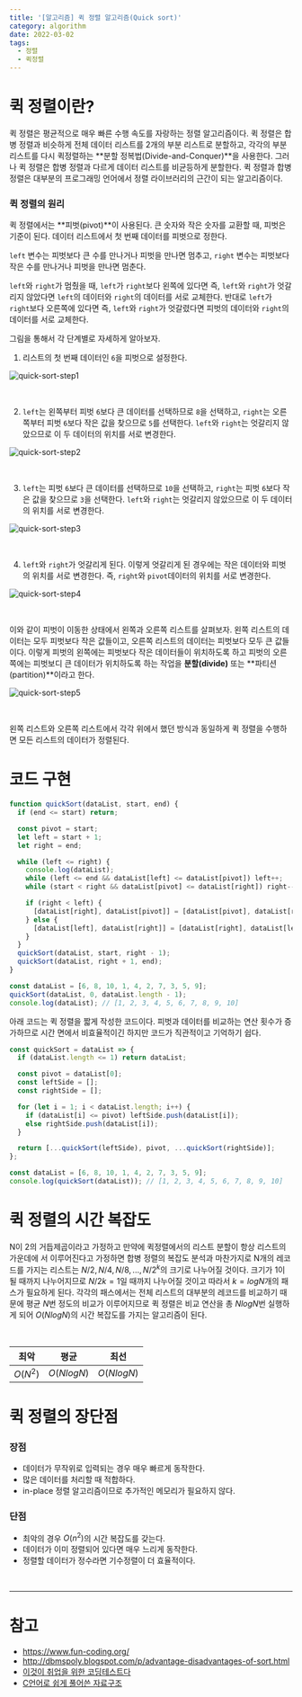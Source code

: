 ```yaml
---
title: '[알고리즘] 퀵 정렬 알고리즘(Quick sort)'
category: algorithm
date: 2022-03-02
tags:
  - 정렬
  - 퀵정렬
---
```


# 퀵 정렬이란?

퀵 정렬은 평균적으로 매우 빠른 수행 속도를 자랑하는 정렬 알고리즘이다. 퀵 정렬은 합병 정렬과 비슷하게 전체 데이터 리스트를 2개의 부분 리스트로 분할하고, 각각의 부분 리스트를 다시 퀵정렬하는 **분할 정복법(Divide-and-Conquer)**을 사용한다. 그러나 퀵 정렬은 합병 정렬과 다르게 데이터 리스트를 비균등하게 분할한다. 퀵 정렬과 합병 정렬은 대부분의 프로그래밍 언어에서 정렬 라이브러리의 근간이 되는 알고리즘이다.

### 퀵 정렬의 원리

퀵 정렬에서는 **피벗(pivot)**이 사용된다. 큰 숫자와 작은 숫자를 교환할 때, 피벗은 기준이 된다. 데이터 리스트에서 첫 번째 데이터를 피벗으로 정한다.

`left` 변수는 피벗보다 큰 수를 만나거나 피벗을 만나면 멈추고, `right` 변수는 피벗보다 작은 수를 만나거나 피벗을 만나면 멈춘다.

`left`와 `right`가 멈췄을 때, `left`가 `right`보다 왼쪽에 있다면 즉, `left`와 `right`가 엇갈리지 않았다면 `left`의 데이터와 `right`의 데이터를 서로 교체한다. 반대로 `left`가 `right`보다 오른쪽에 있다면 즉, `left`와 `right`가 엇갈렸다면 피벗의 데이터와 `right`의 데이터를 서로 교체한다.

그림을 통해서 각 단계별로 자세하게 알아보자.

1. 리스트의 첫 번째 데이터인 `6`을 피벗으로 설정한다.

![quick-sort-step1](./image/quick-sort-step1.png)

<br />

2. `left`는 왼쪽부터 피벗 `6`보다 큰 데이터를 선택하므로 `8`을 선택하고, `right`는 오른쪽부터 피벗 `6`보다 작은 값을 찾으므로 `5`를 선택한다. `left`와 `right`는 엇갈리지 않았으므로 이 두 데이터의 위치를 서로 변경한다.

![quick-sort-step2](./image/quick-sort-step2.png)

<br />

3. `left`는 피벗 `6`보다 큰 데이터를 선택하므로 `10`을 선택하고, `right`는 피벗 `6`보다 작은 값을 찾으므로 `3`을 선택한다. `left`와 `right`는 엇갈리지 않았으므로 이 두 데이터의 위치를 서로 변경한다.

![quick-sort-step3](./image/quick-sort-step3.png)

<br />

4. `left`와 `right`가 엇갈리게 된다. 이렇게 엇갈리게 된 경우에는 작은 데이터와 피벗의 위치를 서로 변경한다. 즉, `right`와 `pivot`데이터의 위치를 서로 변경한다.

![quick-sort-step4](./image/quick-sort-step4.png)

<br />

이와 같이 피벗이 이동한 상태에서 왼쪽과 오른쪽 리스트를 살펴보자. 왼쪽 리스트의 데이터는 모두 피벗보다 작은 값들이고, 오른쪽 리스트의 데이터는 피벗보다 모두 큰 값들이다. 이렇게 피벗의 왼쪽에는 피벗보다 작은 데이터들이 위치하도록 하고 피벗의 오른쪽에는 피벗보디 큰 데이터가 위치하도록 하는 작업을 **분할(divide)** 또는 **파티션(partition)**이라고 한다.

![quick-sort-step5](./image/quick-sort-step5.png)

<br />

왼쪽 리스트와 오른쪽 리스트에서 각각 위에서 했던 방식과 동일하게 퀵 정렬을 수행하면 모든 리스트의 데이터가 정렬된다.

# 코드 구현

```js
function quickSort(dataList, start, end) {
  if (end <= start) return;

  const pivot = start;
  let left = start + 1;
  let right = end;

  while (left <= right) {
    console.log(dataList);
    while (left <= end && dataList[left] <= dataList[pivot]) left++;
    while (start < right && dataList[pivot] <= dataList[right]) right--;

    if (right < left) {
      [dataList[right], dataList[pivot]] = [dataList[pivot], dataList[right]];
    } else {
      [dataList[left], dataList[right]] = [dataList[right], dataList[left]];
    }
  }
  quickSort(dataList, start, right - 1);
  quickSort(dataList, right + 1, end);
}

const dataList = [6, 8, 10, 1, 4, 2, 7, 3, 5, 9];
quickSort(dataList, 0, dataList.length - 1);
console.log(dataList); // [1, 2, 3, 4, 5, 6, 7, 8, 9, 10]
```

아래 코드는 퀵 정렬을 짧게 작성한 코드이다. 피벗과 데이터를 비교하는 연산 횟수가 증가하므로 시간 면에서 비효율적이긴 하지만 코드가 직관적이고 기억하기 쉽다.

```js
const quickSort = dataList => {
  if (dataList.length <= 1) return dataList;

  const pivot = dataList[0];
  const leftSide = [];
  const rightSide = [];

  for (let i = 1; i < dataList.length; i++) {
    if (dataList[i] <= pivot) leftSide.push(dataList[i]);
    else rightSide.push(dataList[i]);
  }

  return [...quickSort(leftSide), pivot, ...quickSort(rightSide)];
};

const dataList = [6, 8, 10, 1, 4, 2, 7, 3, 5, 9];
console.log(quickSort(dataList)); // [1, 2, 3, 4, 5, 6, 7, 8, 9, 10]
```

# 퀵 정렬의 시간 복잡도

N이 2의 거듭제곱이라고 가정하고 만약에 퀵정렬에서의 리스트 분할이 항상 리스트의 가운데에 서 이루어진다고 가정하면 합병 정렬의 복잡도 분석과 마찬가지로 N개의 레코드를 가지는 리스트는 $N/2, N/4, N/8, ..., N/2^k$의 크기로 나누어질 것이다. 크기가 1이 될 때까지 나누어지므로 $N/2k = 1$일 때까지 나누어질 것이고 따라서 $k = logN$개의 패스가 필요하게 된다. 각각의 패스에서는 전체 리스트의 대부분의 레코드를 비교하기 때문에 평균 $N$번 정도의 비교가 이루어지므로 퀵 정렬은 비교 연산을 총 $NlogN$번 실행하게 되어 $O(NlogN)$의 시간 복잡도를 가지는 알고리즘이 된다.

<br />

| 최악     | 평균       | 최선       |
| -------- | ---------- | ---------- |
| $O(N^2)$ | $O(NlogN)$ | $O(NlogN)$ |

# 퀵 정렬의 장단점

### 장점

- 데이터가 무작위로 입력되는 경우 매우 빠르게 동작한다.
- 많은 데이터를 처리할 때 적합하다.
- in-place 정렬 알고리즘이므로 추가적인 메모리가 필요하지 않다.

### 단점

- 최악의 경우 $O(n^2)$의 시간 복잡도를 갖는다.
- 데이터가 이미 정렬되어 있다면 매우 느리게 동작한다.
- 정렬할 데이터가 정수라면 기수정렬이 더 효율적이다.

<br />

---

# 참고

- https://www.fun-coding.org/
- http://dbmspoly.blogspot.com/p/advantage-disadvantages-of-sort.html
- [이것이 취업을 위한 코딩테스트다](http://www.yes24.com/Product/Goods/91433923)
- [C언어로 쉽게 풀어쓴 자료구조](http://www.yes24.com/Product/Goods/69750539)
